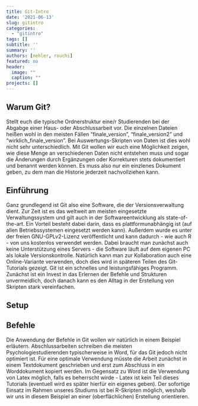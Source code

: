 ```yaml
---
title: Git-Intro
date: '2021-06-13'
slug: gitintro
categories:
  - "gitintro"
tags: []
subtitle: ''
summary: ''
authors: [nehler, rouchi]
featured: no
header:
  image: ""
  caption: ""
projects: []
---
```



## Warum Git?

Stellt euch die typische Ordnerstruktur eine/r Studierenden bei der Abgabge einer Haus- oder Abschlussarbeit vor. Die einzelnen Dateien heißen wohl in den meisten Fällen "finale_version", "finale_version2" und "wirklich_finale_version". Bei Auswertungs-Skripten von Daten ist dies wohl nicht sehr unterschiedlich. Mit Git wollen wir euch eine Möglichkeit zeigen, wie diese Menge an verschiedenen Daten nicht entstehen muss und sogar die Änderungen durch Ergänzungen oder Korrekturen stets dokumentiert und benannt werden können. Es muss also nur ein einzlenes Dokument geben, zu dem man die Historie jederzeit nachvollziehen kann.


## Einführung

Ganz grundlegend ist Git also eine Software, die der Versionsverwaltung dient. Zur Zeit ist es das weltweit am meisten eingesetzte Verwaltungssystem und gilt auch in der Softwareentwicklung als state-of-the-art. Ein Vorteil besteht dabei darin, dass es plattformunabhängig ist (auf allen Betriebssystemen eingesetzt werden kann). Außerdem wurde es unter der freien GNU-GPLv2-Lizenz veröffentlicht und kann dadurch - wie auch R - von uns kostenlos verwendet werden. Dabei braucht man zunächst auch keine Unterstützung eines Servers - die Software läuft auf dem eigenen PC als lokale Versionskontrolle. Natürlich kann man zur Kollaboration auch eine Online-Variante verwenden, doch dies wird in späteren Teilen des Git-Tutorials gezeigt. Git ist ein schnelles und leistungsfähiges Programm. Zunächst ist ein Invest in das Erlernen der Befehle und Strukturen unvermeidlich, doch danach kann es den Alltag in der Erstellung von Skripten stark vereinfachen.

## Setup

## Befehle

Die Anwendung der Befehle in Git wollen wir natürlich in einem Beispiel erläutern. Abschlussarbeiten schreiben die meisten Psychologiestudierenden typischerweise in Word, für das Git jedoch nicht optimiert ist. Für eine optimale Verwendung müsste die Arbeit zunächst in einem Textdokument geschrieben und erst zum Abschluss in ein Worddokument kopiert werden. Im Gegensatz zu Word ist die Verwendung von Latex möglich, falls es beherrscht wirde - Latex ist kein Teil dieses Tutorials (eventuell wird es später hierfür ein eigenes geben). Der sofortige Einsatz im Rahmen unseres Studiums ist bei R-Skripten möglich, weshalb wir uns in diesem Beispiel an einer (oberflächlichen) Erstellung orientieren.
